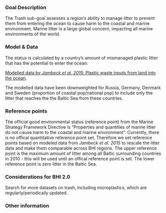 ### Goal Description

The Trash sub-goal assesses a region's ability to manage litter to prevent them from entering the ocean to cause harm to the coastal and marine environment. Marine litter is a large global concern, impacting all marine environments of the world. 


### Model & Data

The status is calculated by a country's amount of mismanaged plastic litter that has the potential to enter the ocean:

[Modelled data by *Jambeck et al. 2015*: Plastic waste inputs from land into the ocean](http://science.sciencemag.org/content/347/6223/768.full.pdf+html). 

The modelled data have been downweighted for Russia, Germany, Denmark and Sweden (proportion of coastal pop/national pop) to include only the litter that reaches the  the Baltic Sea from these countries.

### Reference points

The official good environmental status (reference point) from the Marine Strategy Framework Directive is "Properties and quantities of marine litter do not cause harm to the coastal and marine environment". Currently, there is no offical quantitative reference point set. Therefore we set reference points based on modeled data from *Jambeck et al. 2015* to rescale the litter data and make them comparable across BHI regions. The upper reference point is the maximum amount of litter among all Baltic surrounding countries in 2010 - this will be used until an offical reference point is set. The lower reference point is zero litter in the Baltic Sea.

### Considerations for BHI 2.0

Search for more datasets on trash, including microplastics, which are regularly/periodically updated.

### Other information

